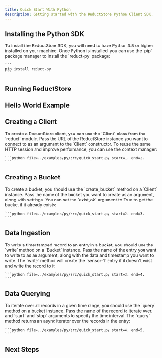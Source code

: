 ```yaml
---
title: Quick Start With Python
description: Getting started with the ReductStore Python Client SDK.
---
```



<head>
    <link rel="canonical" href="https://www.reduct.store/docs/getting-started/with-python"/>
</head>

<Intro language="Python" repository="reduct-py"/>

## Installing the Python SDK

<InstallSdk>
    To install the ReductStore SDK, you will need to have Python 3.8 or higher installed on your machine. Once Python is
    installed, you can use the `pip` package manager to install the `reduct-py` package:

    ```
    pip install reduct-py
    ```
</InstallSdk>

## Running ReductStore

<RunReductStore/>

## Hello World Example

<UsingSdkSection example={QuickStart} language="Python"/>

## Creating a Client

<CreateClientSection>
    To create a ReductStore client, you can use the `Client` class from the `reduct` module. Pass the URL of the
    ReductStore instance you want to connect to as an argument to the `Client` constructor. To reuse the same HTTP
    session and improve performance, you can use the context manager:

    ```python file=../examples/py/src/quick_start.py start=1. end=2.
    ```
</CreateClientSection>

## Creating a Bucket

<CreateBucketSection>
    To create a bucket, you should use the `create_bucket` method on a `Client` instance. Pass the name of the bucket
    you want to create as an argument, along with settings. You can set the `exist_ok` argument to True to get the
    bucket if it already exists:

    ```python file=../examples/py/src/quick_start.py start=2. end=3.
    ```
</CreateBucketSection>

## Data Ingestion

<DataIngestionSection>
    To write a timestamped record to an entry in a bucket, you should use the `write` method on a `Bucket` instance.
    Pass the name of the entry you want to write to as an argument, along with the data and timestamp you want to write.
    The `write` method will create the `sensor-1` entry if it doesn't exist and write the record to it:

    ```python file=../examples/py/src/quick_start.py start=3. end=4.
    ```
</DataIngestionSection>

## Data Querying

<DataQueryingSection>
    To iterate over all records in a given time range, you should use the `query` method on a bucket instance. Pass the
    name of the record to iterate over, and `start` and `stop` arguments to specify the time interval. The `query'
    method returns an async iterator over the records in the entry:

    ```python file=../examples/py/src/quick_start.py start=4. end=5.
    ```
</DataQueryingSection>

## Next Steps

<NextStep/>